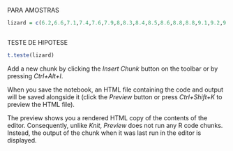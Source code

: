 PARA AMOSTRAS
```{r}
lizard = c(6.2,6.6,7.1,7.4,7.6,7.9,8,8.3,8.4,8.5,8.6,8.8,8.8,9.1,9.2,9.4,9.4,9.7,9.9,10.2,10.4,10.8,11.3,11.9)
```
```{r}
```
TESTE DE HIPOTESE 
```{r}

t.teste(lizard)
```

Add a new chunk by clicking the *Insert Chunk* button on the toolbar or by pressing *Ctrl+Alt+I*.

When you save the notebook, an HTML file containing the code and output will be saved alongside it (click the *Preview* button or press *Ctrl+Shift+K* to preview the HTML file).

The preview shows you a rendered HTML copy of the contents of the editor. Consequently, unlike *Knit*, *Preview* does not run any R code chunks. Instead, the output of the chunk when it was last run in the editor is displayed.
